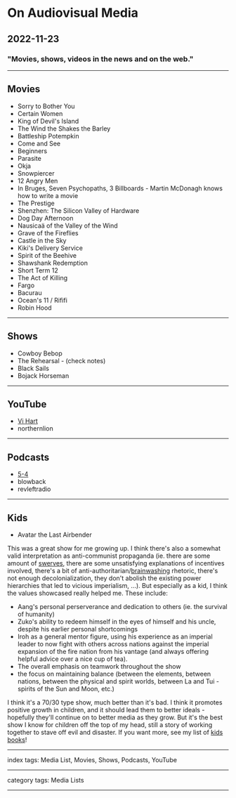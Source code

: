 # On Audiovisual Media

## 2022-11-23

### "Movies, shows, videos in the news and on the web."

---

## Movies

- Sorry to Bother You
- Certain Women
- King of Devil's Island
- The Wind the Shakes the Barley
- Battleship Potempkin
- Come and See
- Beginners
- Parasite
- Okja
- Snowpiercer
- 12 Angry Men
- In Bruges, Seven Psychopaths, 3 Billboards - Martin McDonagh knows how to write a movie
- The Prestige
- Shenzhen: The Silicon Valley of Hardware
- Dog Day Afternoon
- Nausicaä of the Valley of the Wind
- Grave of the Fireflies
- Castle in the Sky
- Kiki's Delivery Service
- Spirit of the Beehive
- Shawshank Redemption
- Short Term 12
- The Act of Killing
- Fargo
- Bacurau
- Ocean's 11 / Rififi
- Robin Hood

---

## Shows

- Cowboy Bebop
- The Rehearsal - (check notes)
- Black Sails
- Bojack Horseman

---

## YouTube

- [Vi Hart](/posts/on-vihart)
- northernlion

---

## Podcasts

- [5-4](/posts/on-five-four)
- blowback
- revleftradio

---

## Kids

- Avatar the Last Airbender

This was a great show for me growing up. I think there's also a somewhat valid interpretation as anti-communist propaganda (ie. there are some amount of [swerves](https://redsails.org/the-swerve/), there are some unsatisfying explanations of incentives involved, there's a bit of anti-authoritarian/[brainwashing](https://redsails.org/masses-elites-and-rebels/) rhetoric, there's not enough decolonialization, they don't abolish the existing power hierarchies that led to vicious imperialism, ...). But especially as a kid, I think the values showcased really helped me. These include:
- Aang's personal perserverance and dedication to others (ie. the survival of humanity)
- Zuko's ability to redeem himself in the eyes of himself and his uncle, despite his earlier personal shortcomings
- Iroh as a general mentor figure, using his experience as an imperial leader to now fight with others across nations against the imperial expansion of the fire nation from his vantage (and always offering helpful advice over a nice cup of tea).
- The overall emphasis on teamwork throughout the show
- the focus on maintaining balance (between the elements, between nations, between the physical and spirit worlds, between La and Tui - spirits of the Sun and Moon, etc.)

I think it's a 70/30 type show, much better than it's bad. I think it promotes positive growth in children, and it should lead them to better ideals - hopefully they'll continue on to better media as they grow. But it's the best show I know for children off the top of my head, still a story of working together to stave off evil and disaster. If you want more, see my list of [kids books](/posts/on-kids-books)!

---

index tags: Media List, Movies, Shows, Podcasts, YouTube

---

category tags: Media Lists

---
